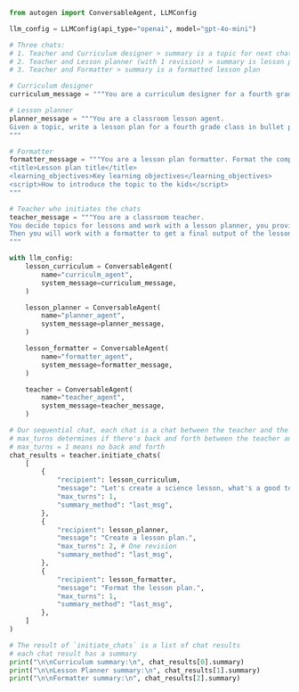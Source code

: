 ```python
from autogen import ConversableAgent, LLMConfig

llm_config = LLMConfig(api_type="openai", model="gpt-4o-mini")

# Three chats:
# 1. Teacher and Curriculum designer > summary is a topic for next chat
# 2. Teacher and Lesson planner (with 1 revision) > summary is lesson plan for next chat
# 3. Teacher and Formatter > summary is a formatted lesson plan

# Curriculum designer
curriculum_message = """You are a curriculum designer for a fourth grade class. Nominate an appropriate a topic for a lesson, based on the given subject."""

# Lesson planner
planner_message = """You are a classroom lesson agent.
Given a topic, write a lesson plan for a fourth grade class in bullet points. Include the title, learning objectives, and script.
"""

# Formatter
formatter_message = """You are a lesson plan formatter. Format the complete plan as follows:
<title>Lesson plan title</title>
<learning_objectives>Key learning objectives</learning_objectives>
<script>How to introduce the topic to the kids</script>
"""

# Teacher who initiates the chats
teacher_message = """You are a classroom teacher.
You decide topics for lessons and work with a lesson planner, you provide one round of feedback on their lesson plan.
Then you will work with a formatter to get a final output of the lesson plan.
"""

with llm_config:
    lesson_curriculum = ConversableAgent(
        name="curriculm_agent",
        system_message=curriculum_message,
    )

    lesson_planner = ConversableAgent(
        name="planner_agent",
        system_message=planner_message,
    )

    lesson_formatter = ConversableAgent(
        name="formatter_agent",
        system_message=formatter_message,
    )

    teacher = ConversableAgent(
        name="teacher_agent",
        system_message=teacher_message,
    )

# Our sequential chat, each chat is a chat between the teacher and the recipient agent
# max_turns determines if there's back and forth between the teacher and the recipient
# max_turns = 1 means no back and forth
chat_results = teacher.initiate_chats(
    [
        {
            "recipient": lesson_curriculum,
            "message": "Let's create a science lesson, what's a good topic?",
            "max_turns": 1,
            "summary_method": "last_msg",
        },
        {
            "recipient": lesson_planner,
            "message": "Create a lesson plan.",
            "max_turns": 2, # One revision
            "summary_method": "last_msg",
        },
        {
            "recipient": lesson_formatter,
            "message": "Format the lesson plan.",
            "max_turns": 1,
            "summary_method": "last_msg",
        },
    ]
)

# The result of `initiate_chats` is a list of chat results
# each chat result has a summary
print("\n\nCurriculum summary:\n", chat_results[0].summary)
print("\n\nLesson Planner summary:\n", chat_results[1].summary)
print("\n\nFormatter summary:\n", chat_results[2].summary)
```
